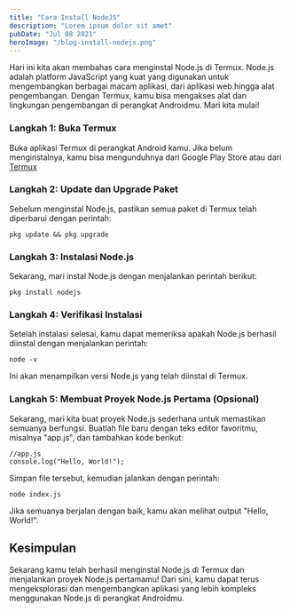 ---
title: "Cara Install NodeJS"
description: "Lorem ipsum dolor sit amet"
pubDate: "Jul 08 2021"
heroImage: "/blog-install-nodejs.png"
---

Hari ini kita akan membahas cara menginstal Node.js di Termux. Node.js adalah platform JavaScript yang kuat yang digunakan untuk mengembangkan berbagai macam aplikasi, dari aplikasi web hingga alat pengembangan. Dengan Termux, kamu bisa mengakses alat dan lingkungan pengembangan di perangkat Androidmu. Mari kita mulai!

### Langkah 1: Buka Termux

Buka aplikasi Termux di perangkat Android kamu. Jika belum menginstalnya, kamu bisa mengunduhnya dari Google Play Store atau dari [Termux](https://github.com/termux/termux-app/releases/tag/v0.118.0)

### Langkah 2: Update dan Upgrade Paket

Sebelum menginstal Node.js, pastikan semua paket di Termux telah diperbarui dengan perintah:

```
pkg update && pkg upgrade
```

### Langkah 3: Instalasi Node.js

Sekarang, mari instal Node.js dengan menjalankan perintah berikut:

```
pkg install nodejs
```

### Langkah 4: Verifikasi Instalasi

Setelah instalasi selesai, kamu dapat memeriksa apakah Node.js berhasil diinstal dengan menjalankan perintah:

```
node -v
```

Ini akan menampilkan versi Node.js yang telah diinstal di Termux.

### Langkah 5: Membuat Proyek Node.js Pertama (Opsional)

Sekarang, mari kita buat proyek Node.js sederhana untuk memastikan semuanya berfungsi. Buatlah file baru dengan teks editor favoritmu, misalnya "app.js", dan tambahkan kode berikut:

```
//app.js
console.log("Hello, World!");
```

Simpan file tersebut, kemudian jalankan dengan perintah:

```
node index.js
```

Jika semuanya berjalan dengan baik, kamu akan melihat output "Hello, World!".

## Kesimpulan

Sekarang kamu telah berhasil menginstal Node.js di Termux dan menjalankan proyek Node.js pertamamu! Dari sini, kamu dapat terus mengeksplorasi dan mengembangkan aplikasi yang lebih kompleks menggunakan Node.js di perangkat Androidmu.
